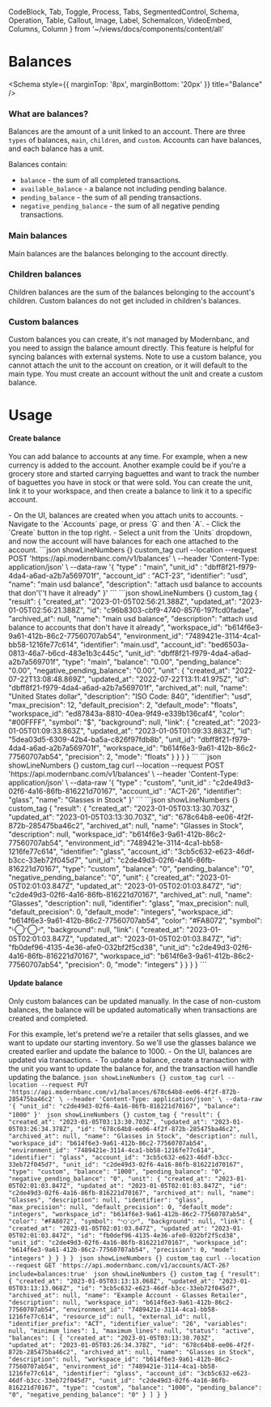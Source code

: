   CodeBlock,
  Tab,
  Toggle,
  Process,
  Tabs,
  SegmentedControl,
  Schema,
  Operation,
  Table,
  Callout,
  Image,
  Label,
  SchemaIcon,
  VideoEmbed,
  Columns,
  Column
} from '~/views/docs/components/content/all'

# Balances

<Schema style={{ marginTop: '8px', marginBottom: '20px' }} title="Balance" />

### What are balances?

Balances are the amount of a unit linked to an account. There are three `types` of balances, `main`, `children`, and `custom`. Accounts can have balances, and each balance has a unit.

Balances contain:

- `balance` - the sum of all completed transactions.
- `available_balance` - a balance not including pending balance.
- `pending_balance` - the sum of all pending transactions.
- `negative_pending_balance` - the sum of all negative pending transactions.

### Main balances

Main balances are the balances belonging to the account directly.

### Children balances

Children balances are the sum of the balances belonging to the account's children. Custom balances do not get included in children's balances.

### Custom balances

Custom balances you can create, it's not managed by Modernbanc, and you need to assign the balance amount directly. This feature is helpful for syncing balances with external systems. Note to use a custom balance, you cannot attach the unit to the account on creation, or it will default to the main type. You must create an account without the unit and create a custom balance.

# Usage

#### Create balance

You can add balance to accounts at any time. For example, when a new currency is added to the account. Another example could be if you're a grocery store and started carrying baguettes and want to track the number of baguettes you have in stock or that were sold. You can create the unit, link it to your workspace, and then create a balance to link it to a specific account.

<Tabs width="min">
  <Tab title="UI">
    - On the UI, balances are created when you attach units to accounts.
      - Navigate to the `Accounts` page, or press `G` and then `A`.
      - Click the `Create` button in the top right.
      - Select a unit from the `Units` dropdown, and now the account will have balances for each one attached to the account. 
  </Tab>
  <Tab title="API">
    <Operation method="post" title="Create balance" path="/v1/balances" />
    <Label text="Add new balance to account"/>
    <Tabs bordered padded={false} size="sm" background_color="#F6F6F6" width="min">
      <Tab title="Create main currency balance, request.">
        ```json showLineNumbers {} custom_tag
        curl --location --request POST 'https://api.modernbanc.com/v1/balances' \
        --header 'Content-Type: application/json' \
        --data-raw '{
            "type" : "main",
            "unit_id" : "dbff8f21-f979-4da4-a6ad-a2b7a569701f",
            "account_id" : "ACT-23",
            "identifier": "usd",
            "name": "main usd balance",
            "description": "attach usd balance to accounts that don'\''t have it already"
        }'
        ```
      </Tab>
      <Tab title="Create main currency balance, response..">
      ```json showLineNumbers {} custom_tag
      {
        "result": {
            "created_at": "2023-01-05T02:56:21.388Z",
            "updated_at": "2023-01-05T02:56:21.388Z",
            "id": "c96b8303-cbf9-4740-8576-197fcd0fadae",
            "archived_at": null,
            "name": "main usd balance",
            "description": "attach usd balance to accounts that don't have it already",
            "workspace_id": "b614f6e3-9a61-412b-86c2-77560707ab54",
            "environment_id": "7489421e-3114-4ca1-bb58-1216fe77c614",
            "identifier": "main.usd",
            "account_id": "bed6503a-0813-46a7-b6cd-483e1b3c445c",
            "unit_id": "dbff8f21-f979-4da4-a6ad-a2b7a569701f",
            "type": "main",
            "balance": "0.00",
            "pending_balance": "0.00",
            "negative_pending_balance": "0.00",
            "unit": {
                "created_at": "2022-07-22T13:08:48.869Z",
                "updated_at": "2022-07-22T13:11:41.975Z",
                "id": "dbff8f21-f979-4da4-a6ad-a2b7a569701f",
                "archived_at": null,
                "name": "United States dollar",
                "description": "ISO Code: 840",
                "identifier": "usd",
                "max_precision": 12,
                "default_precision": 2,
                "default_mode": "floats",
                "workspace_id": "ed87843a-8810-40ea-9f49-e339b136caf4",
                "color": "#00FFFF",
                "symbol": "$",
                "background": null,
                "link": {
                    "created_at": "2023-01-05T01:09:33.863Z",
                    "updated_at": "2023-01-05T01:09:33.863Z",
                    "id": "5dea03d5-6309-42b4-ba5a-c826f97fdb8b",
                    "unit_id": "dbff8f21-f979-4da4-a6ad-a2b7a569701f",
                    "workspace_id": "b614f6e3-9a61-412b-86c2-77560707ab54",
                    "precision": 2,
                    "mode": "floats"
                }
            }
        }
      }
      ```
      </Tab>
    </Tabs>
    <Label text="Add new custom balance to account" />
    <Tabs bordered padded={false} size="sm" background_color="#F6F6F6" width="min">
      <Tab title="Custom balance creation, request.">
        ```json showLineNumbers {} custom_tag
        curl --location --request POST 'https://api.modernbanc.com/v1/balances' \
        --header 'Content-Type: application/json' \
        --data-raw '{
            "type" : "custom",
            "unit_id" : "c2de49d3-02f6-4a16-86fb-816221d70167",
            "account_id" : "ACT-26",
            "identifier": "glass",
            "name": "Glasses in Stock"
        }'
        ```
      </Tab>
      <Tab title="Custom balance creation, response.">
      ```json showLineNumbers {} custom_tag
      {
        "result": {
            "created_at": "2023-01-05T03:13:30.703Z",
            "updated_at": "2023-01-05T03:13:30.703Z",
            "id": "678c64b8-ee06-4f2f-872b-285475ba46c2",
            "archived_at": null,
            "name": "Glasses in Stock",
            "description": null,
            "workspace_id": "b614f6e3-9a61-412b-86c2-77560707ab54",
            "environment_id": "7489421e-3114-4ca1-bb58-1216fe77c614",
            "identifier": "glass",
            "account_id": "3cb5c632-e623-46df-b3cc-33eb72f045d7",
            "unit_id": "c2de49d3-02f6-4a16-86fb-816221d70167",
            "type": "custom",
            "balance": "0",
            "pending_balance": "0",
            "negative_pending_balance": "0",
            "unit": {
                "created_at": "2023-01-05T02:01:03.847Z",
                "updated_at": "2023-01-05T02:01:03.847Z",
                "id": "c2de49d3-02f6-4a16-86fb-816221d70167",
                "archived_at": null,
                "name": "Glasses",
                "description": null,
                "identifier": "glass",
                "max_precision": null,
                "default_precision": 0,
                "default_mode": "integers",
                "workspace_id": "b614f6e3-9a61-412b-86c2-77560707ab54",
                "color": "#FA8072",
                "symbol": "ᒡ◯ᵔ◯ᒢ",
                "background": null,
                "link": {
                    "created_at": "2023-01-05T02:01:03.847Z",
                    "updated_at": "2023-01-05T02:01:03.847Z",
                    "id": "fb0def96-4135-4e36-afe0-032bf2f5cd38",
                    "unit_id": "c2de49d3-02f6-4a16-86fb-816221d70167",
                    "workspace_id": "b614f6e3-9a61-412b-86c2-77560707ab54",
                    "precision": 0,
                    "mode": "integers"
                }
            }
        }
      }
      ```
      </Tab>
    </Tabs>
  </Tab>
</Tabs>

#### Update balance
Only custom balances can be updated manually. In the case of non-custom balances, the balance will be updated automatically when transactions are created and completed.

For this example, let's pretend we're a retailer that sells glasses, and we want to update our starting inventory. So we'll use the glasses balance we created earlier and update the balance to 1000.
<Tabs width="min">
  <Tab title="UI">
    - On the UI, balances are updated via transactions.
    - To update a balance, create a transaction with the unit you want to update the balance for, and the transaction will handle updating the balance.
  </Tab>
  <Tab title="API">
    <Operation method="put" title="Update balance" path="/v1/balances/{id}" />
    <Tabs bordered padded={false} size="sm" background_color="#F6F6F6" width="min">
      <Tab title="Update custom retailer inventory, request.">
        ```json showLineNumbers {} custom_tag
        curl --location --request PUT 'https://api.modernbanc.com/v1/balances/678c64b8-ee06-4f2f-872b-285475ba46c2' \
        --header 'Content-Type: application/json' \
        --data-raw '{
            "unit_id": "c2de49d3-02f6-4a16-86fb-816221d70167",
            "balance": "1000"
        }'
        ```
      </Tab>
      <Tab title="Update custom retailer inventory, response.">
      ```json showLineNumbers {} custom_tag
      {
        "result": {
            "created_at": "2023-01-05T03:13:30.703Z",
            "updated_at": "2023-01-05T03:26:34.378Z",
            "id": "678c64b8-ee06-4f2f-872b-285475ba46c2",
            "archived_at": null,
            "name": "Glasses in Stock",
            "description": null,
            "workspace_id": "b614f6e3-9a61-412b-86c2-77560707ab54",
            "environment_id": "7489421e-3114-4ca1-bb58-1216fe77c614",
            "identifier": "glass",
            "account_id": "3cb5c632-e623-46df-b3cc-33eb72f045d7",
            "unit_id": "c2de49d3-02f6-4a16-86fb-816221d70167",
            "type": "custom",
            "balance": "1000",
            "pending_balance": "0",
            "negative_pending_balance": "0",
            "unit": {
                "created_at": "2023-01-05T02:01:03.847Z",
                "updated_at": "2023-01-05T02:01:03.847Z",
                "id": "c2de49d3-02f6-4a16-86fb-816221d70167",
                "archived_at": null,
                "name": "Glasses",
                "description": null,
                "identifier": "glass",
                "max_precision": null,
                "default_precision": 0,
                "default_mode": "integers",
                "workspace_id": "b614f6e3-9a61-412b-86c2-77560707ab54",
                "color": "#FA8072",
                "symbol": "ᒡ◯ᵔ◯ᒢ",
                "background": null,
                "link": {
                    "created_at": "2023-01-05T02:01:03.847Z",
                    "updated_at": "2023-01-05T02:01:03.847Z",
                    "id": "fb0def96-4135-4e36-afe0-032bf2f5cd38",
                    "unit_id": "c2de49d3-02f6-4a16-86fb-816221d70167",
                    "workspace_id": "b614f6e3-9a61-412b-86c2-77560707ab54",
                    "precision": 0,
                    "mode": "integers"
                }
            }
        }
      }
      ```
      </Tab>
    </Tabs>
    <Label text="Updated account with balance" />
    <Tabs bordered padded={false} size="sm" background_color="#F6F6F6" width="min">
      <Tab title="Get updated account, request.">
        ```json showLineNumbers {} custom_tag
        curl --location --request GET 'https://api.modernbanc.com/v1/accounts/ACT-26?include=balances:true'
        ```
      </Tab>
      <Tab title="Get updated account, response.">
      ```json showLineNumbers {} custom_tag
      {
        "result": {
            "created_at": "2023-01-05T03:13:13.068Z",
            "updated_at": "2023-01-05T03:13:13.068Z",
            "id": "3cb5c632-e623-46df-b3cc-33eb72f045d7",
            "archived_at": null,
            "name": "Example Account - Glasses Retailer",
            "description": null,
            "workspace_id": "b614f6e3-9a61-412b-86c2-77560707ab54",
            "environment_id": "7489421e-3114-4ca1-bb58-1216fe77c614",
            "resource_id": null,
            "external_id": null,
            "identifier_prefix": "ACT",
            "identifier_value": "26",
            "variables": null,
            "minimum_lines": 1,
            "maximum_lines": null,
            "status": "active",
            "balances": [
                {
                    "created_at": "2023-01-05T03:13:30.703Z",
                    "updated_at": "2023-01-05T03:26:34.378Z",
                    "id": "678c64b8-ee06-4f2f-872b-285475ba46c2",
                    "archived_at": null,
                    "name": "Glasses in Stock",
                    "description": null,
                    "workspace_id": "b614f6e3-9a61-412b-86c2-77560707ab54",
                    "environment_id": "7489421e-3114-4ca1-bb58-1216fe77c614",
                    "identifier": "glass",
                    "account_id": "3cb5c632-e623-46df-b3cc-33eb72f045d7",
                    "unit_id": "c2de49d3-02f6-4a16-86fb-816221d70167",
                    "type": "custom",
                    "balance": "1000",
                    "pending_balance": "0",
                    "negative_pending_balance": "0"
                }
            ]
        }
      }  
      ```
      </Tab>
    </Tabs>
  </Tab>
</Tabs>


